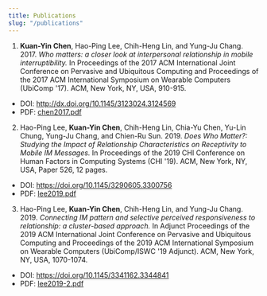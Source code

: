 ```yaml
---
title: Publications
slug: "/publications"
---
```


1. **Kuan-Yin Chen**, Hao-Ping Lee, Chih-Heng Lin, and Yung-Ju Chang. 2017. *Who matters: a closer look at interpersonal relationship in mobile interruptibility.* In Proceedings of the 2017 ACM International Joint Conference on Pervasive and Ubiquitous Computing and Proceedings of the 2017 ACM International Symposium on Wearable Computers (UbiComp '17). ACM, New York, NY, USA, 910-915. 

  - DOI: http://dx.doi.org/10.1145/3123024.3124569
  - PDF: [chen2017.pdf](/publications/chen2017.pdf)

2. Hao-Ping Lee, **Kuan-Yin Chen**, Chih-Heng Lin, Chia-Yu Chen, Yu-Lin Chung, Yung-Ju Chang, and Chien-Ru Sun. 2019. *Does Who Matter?: Studying the Impact of Relationship Characteristics on Receptivity to Mobile IM Messages.* In Proceedings of the 2019 CHI Conference on Human Factors in Computing Systems (CHI '19). ACM, New York, NY, USA, Paper 526, 12 pages.

  - DOI: https://doi.org/10.1145/3290605.3300756
  - PDF: [lee2019.pdf](/publications/lee2019.pdf)

3. Hao-Ping Lee, **Kuan-Yin Chen**, Chih-Heng Lin, and Yung-Ju Chang. 2019. *Connecting IM pattern and selective perceived responsiveness to relationship: a cluster-based approach.* In Adjunct Proceedings of the 2019 ACM International Joint Conference on Pervasive and Ubiquitous Computing and Proceedings of the 2019 ACM International Symposium on Wearable Computers (UbiComp/ISWC '19 Adjunct). ACM, New York, NY, USA, 1070-1074. 

  - DOI: https://doi.org/10.1145/3341162.3344841
  - PDF: [lee2019-2.pdf](/publications/lee2019-2.pdf)
